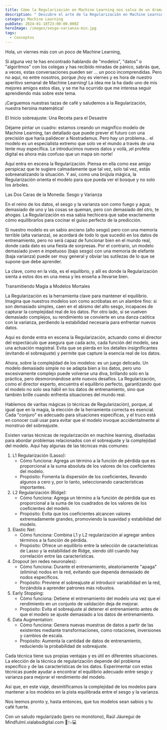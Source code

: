 ```yaml
---
title: Cómo la Regularización en Machine Learning nos salva de un drama matemático
description: " Descubre el arte de la Regularización en Machine Learning: \U0001F3A9 Encuentra el equilibrio perfecto entre sesgo y varianza con técnicas como Lasso, Ridge y más. \U0001F680 Prepárate para un viaje donde desmitificaremos la complejidad de los modelos y te equiparemos con las herramientas para mejorar tu rendimiento. ¡Domina la magia de la Regularización ahora! \U0001F31F✨ #MachineLearning #Regularización #DataScience"
category: Machine Learning
pubDate: 2024-01-18T23:00:00.000Z
heroImage: /images/sesgo-varianza-min.jpg
tags:
  - Conceptos
---
```


Hola, un viernes más con un poco de Machine Learning,

Si alguna vez te has encontrado hablando de "modelos", "datos" o "algoritmos" con los colegas y has recibido miradas de pánico, sabrás que, a veces, estas conversaciones pueden ser ... un poco incomprendidas. Pero no aquí, no entre nosotros, porque ¡hoy es viernes y es hora de nuestro aperitivo semanal de Machine Learning! La idea me la ha dado uno de mis mejores amigos estos días, y se me ha ocurrido que me interesa seguir aprendiendo más sobre este tema.

¡Carguemos nuestras tazas de café y saludemos a la Regularización, nuestra heroína matemática!

El Inicio sobreajuste: Una Receta para el Desastre

Déjame pintar un cuadro: estamos creando un magnífico modelo de Machine Learning, tan detallado que puede prever el futuro con una precisión que haría palidecer a Nostradamus. Pero hay un problema... el modelo es un especialista extremo que solo ve el mundo a través de una lente muy específica. Le introducimos nuevos datos y voilà, ¡el profeta digital es ahora más confuso que un mapa sin norte!

Aquí entra en escena la Regularización. Piensa en ella como ese amigo perspicaz que te sugiere calmadamente que tal vez, solo tal vez, estás sobreanalizando la situación. Y así, como una brújula mágica, la Regularización orienta el modelo para que pueda ver el bosque y no solo los árboles.

Las Dos Caras de la Moneda: Sesgo y Varianza

En el reino de los datos, el sesgo y la varianza son como fuego y agua; demasiado de uno y las cosas se queman, pero con demasiado del otro, te ahogas. La Regularización es esa sabia hechicera que sabe exactamente cómo equilibrarlos para cocinar el guiso perfecto de la predicción.

Si nuestro modelo es un sabio anciano (alto sesgo) pero con una memoria terrible (alta varianza), se acordará de todo lo que sucedió en los datos de entrenamiento, pero no será capaz de funcionar bien en el mundo real, donde cada dato es una fiesta de sorpresas. Por el contrario, un modelo demasiado joven e impetuoso (bajo sesgo) con una memoria de elefante (baja varianza) puede ser muy general y obviar las sutilezas de lo que se supone que debe aprender.

La clave, como en la vida, es el equilibrio, y allí es donde la Regularización sienta a estos dos en una mesa y les enseña a llevarse bien.

Transmitiendo Magia a Modelos Mortales

La Regularización es la herramienta clave para mantener el equilibrio. Imagina que nuestros modelos son como acróbatas en un alambre fino: si son demasiado simples, caen en el abismo del alto sesgo, incapaces de capturar la complejidad real de los datos. Por otro lado, si se vuelven demasiado complejos, su rendimiento se convierte en una danza caótica con la varianza, perdiendo la estabilidad necesaria para enfrentar nuevos datos.

Aquí es donde entra en escena la Regularización, actuando como el director del espectáculo que asegura que cada acto, cada función del modelo, sea una actuación magistral. Evita que se pierda en los detalles insignificantes (evitando el sobreajuste) y permite que capture la esencia real de los datos.

Ahora, sobre la complejidad de los modelos: es un juego delicado. Un modelo demasiado simple no se adapta bien a los datos, pero uno excesivamente complejo puede volverse una diva, brillando solo en la práctica, pero desmoronándose ante nuevos desafíos. La Regularización, como el director experto, encuentra el equilibrio perfecto, garantizando que el modelo no solo sea hábil en los datos de entrenamiento, sino que también brille cuando enfrenta situaciones del mundo real.

Hablemos de varitas mágicas (o técnicas de Regularización), porque, al igual que en la magia, la elección de la herramienta correcta es esencial. Cada "conjuro" es adecuado para situaciones específicas, y el truco está en conocer cuál usar para evitar que el modelo invoque accidentalmente al monstruo del sobreajuste.


Existen varias técnicas de regularización en machine learning, diseñadas para abordar problemas relacionados con el sobreajuste y la complejidad del modelo. Aquí hay algunas de las técnicas más comunes:

1. L1 Regularización (Lasso):
   * Cómo funciona: Agrega un término a la función de pérdida que es proporcional a la suma absoluta de los valores de los coeficientes del modelo.
   * Propósito: Fomenta la dispersión de los coeficientes, llevando algunos a cero y, por lo tanto, seleccionando características importantes.
2. L2 Regularización (Ridge):
   * Cómo funciona: Agrega un término a la función de pérdida que es proporcional a la suma de los cuadrados de los valores de los coeficientes del modelo.
   * Propósito: Evita que los coeficientes alcancen valores extremadamente grandes, promoviendo la suavidad y estabilidad del modelo.
3. Elastic Net:
   * Cómo funciona: Combina L1 y L2 regularización al agregar ambos términos a la función de pérdida.
   * Propósito: Ofrece un equilibrio entre la selección de características de Lasso y la estabilidad de Ridge, siendo útil cuando hay correlación entre las características.
4. Dropout (en redes neuronales):
   * Cómo funciona: Durante el entrenamiento, aleatoriamente "apaga" (elimina) nodos en la red, evitando que dependa demasiado de nodos específicos.
   * Propósito: Previene el sobreajuste al introducir variabilidad en la red, forzándola a aprender patrones más robustos.
5. Early Stopping:
   * Cómo funciona: Detiene el entrenamiento del modelo una vez que el rendimiento en un conjunto de validación deja de mejorar.
   * Propósito: Evita el sobreajuste al detener el entrenamiento antes de que el modelo se ajuste demasiado a los datos de entrenamiento.
6. Data Augmentation:
   * Cómo funciona: Genera nuevas muestras de datos a partir de las existentes mediante transformaciones, como rotaciones, inversiones y cambios de escala.
   * Propósito: Aumenta la cantidad de datos de entrenamiento, reduciendo la probabilidad de sobreajuste.

Cada técnica tiene sus propias ventajas y es útil en diferentes situaciones. La elección de la técnica de regularización depende del problema específico y de las características de los datos. Experimentar con estas técnicas puede ayudar a encontrar el equilibrio adecuado entre sesgo y varianza para mejorar el rendimiento del modelo.

Así que, en este viaje, desmitificamos la complejidad de los modelos para mantener a los modelos en la pista equilibrada entre el sesgo y la varianza. 

Nos leemos pronto y, hasta entonces, que tus modelos sean sabios y tu café fuerte.

Con un saludo regularizado (pero no monótono), Raúl Jáuregui de Mindfulml.vialabsdigital.com 🌟📉💻
